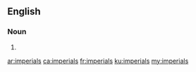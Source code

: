 ==English==

===Noun===
{{head|en|plural}}

# {{plural of|imperial|lang=en|nocat=1}}

[[ar:imperials]]
[[ca:imperials]]
[[fr:imperials]]
[[ku:imperials]]
[[my:imperials]]